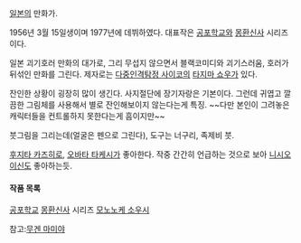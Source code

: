 [[일본]]의 만화가.

1956년 3월 15일생이며 1977년에 데뷔하였다. 대표작은 [[공포학교]]와 [[몽환신사]] 시리즈이다.

일본 괴기호러 만화의 대가로, 그리 무섭지 않으면서 블랙코미디와 괴기스러움, 호러가 뒤섞인 만화를 그린다. 제자로는 [[다중인격탐정 사이코]]의 [[타지마 쇼우]]가 있다. 

잔인한 상황이 굉장히 많이 생긴다. 사지절단에 장기자랑은 기본이다. 그런데 귀엽고 깔끔한 그림체를 사용해서 별로 잔인해보이지 않는다는게 특징.
~~다만 본인이 그려놓은 캐릭터들을 컨트롤하지 못한다는게 흠이지만~~

붓그림을 그리는데(얼굴은 펜으로 그린다), 도구는 너구리, 족제비 붓.

[[후지타 카즈히로]], [[오바타 타케시]]가 좋아한다. 작중 간간히 언급하는 것으로 보아 [[니시오 이신]]도 좋아하는듯.


==== 작품 목록 ====
[[공포학교]]
[[몽환신사]] 시리즈
[[모노노케 소우시]]


참고:[[무겐 마미야]]
